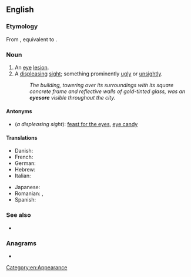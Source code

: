 ==English==

===Etymology===
From {{etyl|enm|en}} {{m|enm|eiesor}}, equivalent to {{compound|eye|sore|lang=en}}.

===Noun===
{{en-noun}}

# An [[eye]] [[lesion]].
# A [[displeasing]] [[sight]]; something prominently [[ugly]] or [[unsightly]].
#: ''The building, towering over its surroundings with its square concrete frame and reflective walls of gold-tinted glass, was an '''eyesore''' visible throughout the city.''

====Antonyms====
* (''a displeasing sight''): [[feast for the eyes]], [[eye candy]]

====Translations====
{{trans-top|a displeasing sight}}
* Danish: {{t|da|øjebæ|c}} {{qualifier|building}}
* French: {{t+|fr|horreur|f}}
* German: {{t+|de|Schandfleck|m}}
* Hebrew: {{t|he|מחזה לא נעים|sc=Hebr}}
* Italian: {{t|it|pugno in un occhio}}
{{trans-mid}}
* Japanese: {{t|ja|目障り|tr=mezawari|sc=Jpan}}
* Romanian: {{t|ro|oroare vizuală|f}}, {{t|ro|dezgust vizual|n}}
* Spanish: {{t|es|esperpento|m}}
{{trans-bottom}}

===See also===
* {{l|en|earsore}}

===Anagrams===
* {{anagrams|en|Eeyores}}

[[Category:en:Appearance]]